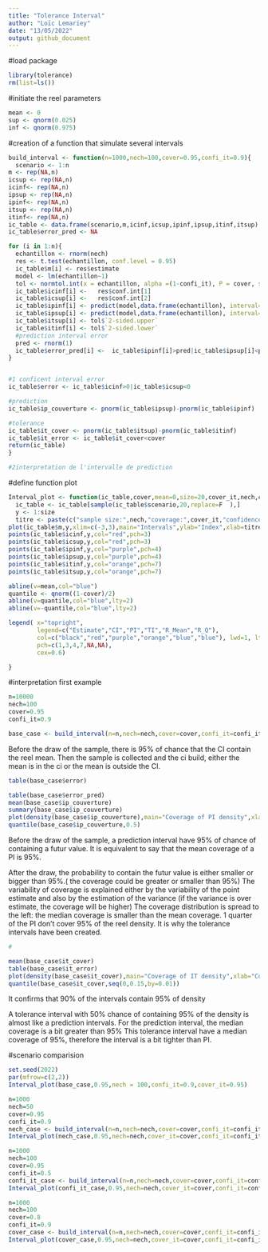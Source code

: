 ```yaml
---
title: "Tolerance Interval"
author: "Loïc Lemariey"
date: "13/05/2022"
output: github_document
---
```



#load package
```r
library(tolerance)
rm(list=ls())
```



#initiate the reel parameters
```r
mean <- 0
sup <- qnorm(0.025)
inf <- qnorm(0.975)
```


#creation of a function that simulate several intervals 
```r


build_interval <- function(n=1000,nech=100,cover=0.95,confi_it=0.9){
  scenario <- 1:n
m <- rep(NA,n)
icsup <- rep(NA,n)
icinf<- rep(NA,n)
ipsup <- rep(NA,n)
ipinf<- rep(NA,n)
itsup <- rep(NA,n)
itinf<- rep(NA,n)
ic_table <- data.frame(scenario,m,icinf,icsup,ipinf,ipsup,itinf,itsup)
ic_table$error_pred <- NA

for (i in 1:n){
  echantillon <- rnorm(nech)
  res <- t.test(echantillon, conf.level = 0.95)
  ic_table$m[i] <- res$estimate
  model <- lm(echantillon~1)
  tol <- normtol.int(x = echantillon, alpha =(1-confi_it), P = cover, side = 2)
  ic_table$icinf[i] <-   res$conf.int[1]
  ic_table$icsup[i] <-   res$conf.int[2]
  ic_table$ipinf[i] <- predict(model,data.frame(echantillon), interval="prediction",level = 0.95)[,2][1]
  ic_table$ipsup[i] <- predict(model,data.frame(echantillon), interval="prediction",level = 0.95)[,3][1]
  ic_table$itsup[i] <- tol$`2-sided.upper`
  ic_table$itinf[i] <- tol$`2-sided.lower`
  #prediction interval error
  pred <- rnorm(1)
  ic_table$error_pred[i] <-  ic_table$ipinf[i]>pred|ic_table$ipsup[i]<pred
}


#1 conficent interval error
ic_table$error <- ic_table$icinf>0|ic_table$icsup<0

#prediction
ic_table$ip_couverture <- pnorm(ic_table$ipsup)-pnorm(ic_table$ipinf)

#tolerance
ic_table$it_cover <- pnorm(ic_table$itsup)-pnorm(ic_table$itinf)
ic_table$it_error <- ic_table$it_cover<cover
return(ic_table)
}

#2interpretation de l'intervalle de prediction


```


#define function plot
```r
Interval_plot <- function(ic_table,cover,mean=0,size=20,cover_it,nech,confi_it){
  ic_table <- ic_table[sample(ic_table$scenario,20,replace=F  ),]
  y <- 1:size
  titre <- paste(c("sample size:",nech,"coverage:",cover_it,"confidence",confi_it),collapse =' ')
plot(ic_table$m,y,xlim=c(-3,3),main="Intervals",ylab="Index",xlab=titre)
points(ic_table$icinf,y,col="red",pch=3)
points(ic_table$icsup,y,col="red",pch=3)
points(ic_table$ipinf,y,col="purple",pch=4)
points(ic_table$ipsup,y,col="purple",pch=4)
points(ic_table$itinf,y,col="orange",pch=7)
points(ic_table$itsup,y,col="orange",pch=7)

abline(v=mean,col="blue")
quantile <- qnorm((1-cover)/2)
abline(v=quantile,col="blue",lty=2)
abline(v=-quantile,col="blue",lty=2)

legend( x="topright", 
        legend=c("Estimate","CI","PI","TI","R_Mean","R_Q"),
        col=c("black","red","purple","orange","blue","blue"), lwd=1, lty=c(NA,NA,NA,NA,1,2),
        pch=c(1,3,4,7,NA,NA),
        cex=0.6)

}
```



#interpretation first example
```r
n=10000
nech=100
cover=0.95
confi_it=0.9

base_case <- build_interval(n=n,nech=nech,cover=cover,confi_it=confi_it)


```


Before the draw of the sample, there is 95% of chance that the CI contain the reel mean.
Then the sample is collected and the ci build, either the mean is in the ci or the mean is outside the CI.

```r
table(base_case$error)

```

```r
table(base_case$error_pred)
mean(base_case$ip_couverture)
summary(base_case$ip_couverture)
plot(density(base_case$ip_couverture),main="Coverage of PI density",xlab="Coverage (%)",xlim=c(0.88,1))
quantile(base_case$ip_couverture,0.5)

```
Before the draw of the sample, a prediction interval have 95% of chance of containing a futur value.
It is equivalent to say that the mean coverage of a PI is 95%.

After the draw, the probability to contain the futur value is either smaller or bigger than 95%.( the coverage could be greater or smaller than 95%)
The variability of coverage is explained either by the variability of the point estimate and also by the estimation of the variance (if the variance is over estimate, the coverage will be higher)
The coverage distribution is spread to the left: the median coverage is smaller than the mean coverage.
1 quarter of the PI don't cover 95% of the reel density.
It is why the tolerance intervals have been created.


```r
#

mean(base_case$it_cover)
table(base_case$it_error)
plot(density(base_case$it_cover),main="Coverage of IT density",xlab="Coverage (%)",xlim=c(0.88,1))
quantile(base_case$it_cover,seq(0,0.15,by=0.01))


```

It confirms that 90% of the intervals contain 95% of density

A tolerance interval with 50% chance of containing 95% of the density is almost like a prediction intervals.
For the prediction interval, the median coverage is a bit greater than 95%
This tolerance interval have a median coverage of 95%, therefore the interval is a bit tighter than PI.


#scenario comparision
```r
set.seed(2022)
par(mfrow=c(2,2))
Interval_plot(base_case,0.95,nech = 100,confi_it=0.9,cover_it=0.95)

n=1000
nech=50
cover=0.95
confi_it=0.9
nech_case <- build_interval(n=n,nech=nech,cover=cover,confi_it=confi_it)
Interval_plot(nech_case,0.95,nech=nech,cover_it=cover,confi_it=confi_it)

n=1000
nech=100
cover=0.95
confi_it=0.5
confi_it_case <- build_interval(n=n,nech=nech,cover=cover,confi_it=confi_it)
Interval_plot(confi_it_case,0.95,nech=nech,cover_it=cover,confi_it=confi_it)

n=1000
nech=100
cover=0.8
confi_it=0.9
cover_case <- build_interval(n=n,nech=nech,cover=cover,confi_it=confi_it)
Interval_plot(cover_case,0.95,nech=nech,cover_it=cover,confi_it=confi_it)



```



```r

```

